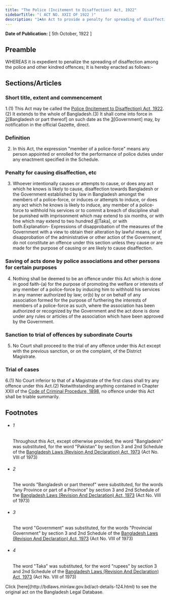```yaml
---
title: "The Police (Incitement to Disaffection) Act, 1922"
sidebarTitle: "( ACT NO. XXII OF 1922 )"
description: "1♣An Act to provide a penalty for spreading of disaffection among the police and for kindred offences."
---
```


**Date of Publication:** [ 5th October, 1922 ]

## Preamble

WHEREAS it is expedient to penalize the spreading of disaffection among the police and other kindred offences; It is hereby enacted as follows:-

## Sections/Articles

### Short title, extent and commencement

1.(1) This Act may be called the [Police (Incitement to Disaffection) Act, 1922](/act-124.html "Police (Incitement to Disaffection) Act, 1922").(2) It extends to the whole of Bangladesh.(3) It shall come into force in [2](1)[Bangladesh or part thereof] on such date as the [3](2)[Government] may, by notification in the official Gazette, direct.

### Definition

2. In this Act, the expression "member of a police-force" means any person appointed or enrolled for the performance of police duties under any enactment specified in the Schedule.

### Penalty for causing disaffection, etc

3. Whoever intentionally causes or attempts to cause, or does any act which he knows is likely to cause, disaffection towards Bangladesh or the Government established by law in Bangladesh amongst the members of a police-force, or induces or attempts to induce, or does any act which he knows is likely to induce, any member of a police-force to withhold his services or to commit a breach of discipline shall be punished with imprisonment which may extend to six months, or with fine which may extend to two hundred [4](1)[Taka], or with both.Explanation- Expressions of disapprobation of the measures of the Government with a view to obtain their alteration by lawful means, or of disapprobation of the administrative or other action of the Government, do not constitute an offence under this section unless they cause or are made for the purpose of causing or are likely to cause disaffection.

### Saving of acts done by police associations and other persons for certain purposes

4. Nothing shall be deemed to be an offence under this Act which is done in good faith-(a) for the purpose of promoting the welfare or interests of any member of a police-force by inducing him to withhold his services in any manner authorized by law; or(b) by or on behalf of any association formed for the purpose of furthering the interests of members of a police-force as such, where the association has been authorized or recognized by the Government and the act done is done under any rules or articles of the association which have been approved by the Government.

### Sanction to trial of offences by subordinate Courts

5. No Court shall proceed to the trial of any offence under this Act except with the previous sanction, or on the complaint, of the District Magistrate.

### Trial of cases

6.(1) No Court inferior to that of a Magistrate of the first class shall try any offence under this Act.(2) Notwithstanding anything contained in Chapter XXII of the [Code of Criminal Procedure, 1898](/act-75.html "Code of Criminal Procedure, 1898"), no offence under this Act shall be triable summarily.

## Footnotes

- ###### 1

  Throughout this Act, except otherwise provided, the word "Bangladesh" was substituted, for the word "Pakistan" by section 3 and 2nd Schedule of the [Bangladesh Laws (Revision And Declaration) Act, 1973](/act-430.html "Bangladesh Laws (Revision And Declaration) Act, 1973") (Act No. VIII of 1973)

- ###### 2

  The words "Bangladesh or part thereof" were substituted, for the words "any Province or part of a Province" by section 3 and 2nd Schedule of the [Bangladesh Laws (Revision And Declaration) Act, 1973](/act-430.html "Bangladesh Laws (Revision And Declaration) Act, 1973") (Act No. VIII of 1973)

- ###### 3

  The word "Government" was substituted, for the words "Provincial Government" by section 3 and 2nd Schedule of the [Bangladesh Laws (Revision And Declaration) Act, 1973](/act-430.html "Bangladesh Laws (Revision And Declaration) Act, 1973") (Act No. VIII of 1973)

- ###### 4

  The word "Taka" was substituted, for the word "rupees" by section 3 and 2nd Schedule of the [Bangladesh Laws (Revision And Declaration) Act, 1973](/act-430.html "Bangladesh Laws (Revision And Declaration) Act, 1973") (Act No. VIII of 1973)

<Note>
  Click [here](http://bdlaws.minlaw.gov.bd/act-details-124.html) to see the original act on the Bangladesh Legal Database.
</Note>
